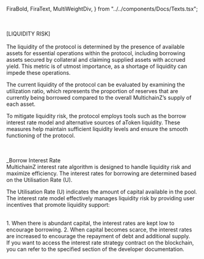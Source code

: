   FiraBold,
  FiraText,
  MultiWeightDiv,
} from "../../components/Docs/Texts.tsx";

<br />
<br />
<FiraBold fontSize='18px'>[LIQUIDITY RISK]</FiraBold>
<br />
<br />

<FiraText>
The liquidity of the protocol is determined by the presence of available assets for essential operations within the protocol, including borrowing assets secured by collateral and claiming supplied assets with accrued yield. This metric is of utmost importance, as a shortage of liquidity can impede these operations.

The current liquidity of the protocol can be evaluated by examining the utilization ratio, which represents the proportion of reserves that are currently being borrowed compared to the overall MultichainZ’s supply of each asset.

To mitigate liquidity risk, the protocol employs tools such as the borrow interest rate model and alternative sources of aToken liquidity. These measures help maintain sufficient liquidity levels and ensure the smooth functioning of the protocol.

</FiraText>

<br />
<br />
<FiraBold fontSize='18px'>_Borrow Interest Rate</FiraBold>
<br />
<FiraText>
MultichainZ interest rate algorithm is designed to handle liquidity risk and maximize efficiency. The interest rates for borrowing are determined based on the Utilisation Rate (U).

The Utilisation Rate (U) indicates the amount of capital available in the pool. The interest rate model effectively manages liquidity risk by providing user incentives that promote liquidity support:

</FiraText>
<br />
<CodeBlock>
  <FiraText>
    1. When there is abundant capital, the interest rates are kept low to
    encourage borrowing.
  </FiraText>
  <FiraText>
    2. When capital becomes scarce, the interest rates are increased to
    encourage the repayment of debt and additional supply.
  </FiraText>
</CodeBlock>
<br />

<FiraText>
  If you want to access the interest rate strategy contract on the blockchain,
  you can refer to the specified section of the developer documentation.
</FiraText>
